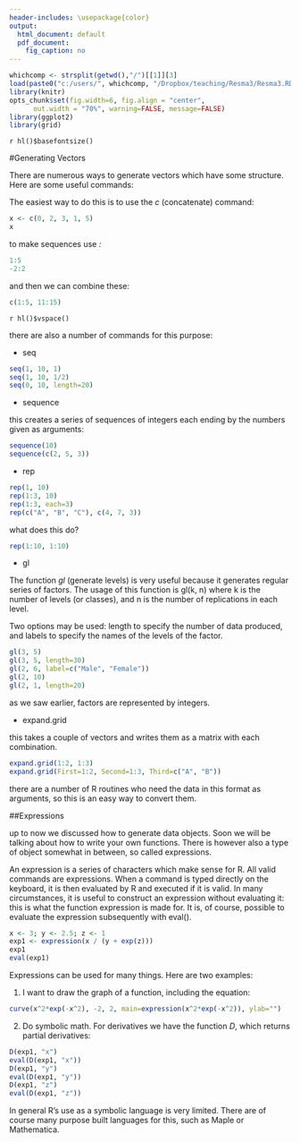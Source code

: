 ---
header-includes: \usepackage{color}
output:
  html_document: default
  pdf_document:
    fig_caption: no
---

<style>
table, th, td { text-align:right; }
th, td {padding: 10px;}
</style>

```{r, echo=FALSE, warning=FALSE, message=FALSE}
whichcomp <- strsplit(getwd(),"/")[[1]][3]
load(paste0("c:/users/", whichcomp, "/Dropbox/teaching/Resma3/Resma3.RData"))
library(knitr)
opts_chunk$set(fig.width=6, fig.align = "center", 
      out.width = "70%", warning=FALSE, message=FALSE)
library(ggplot2)
library(grid)
```
`r hl()$basefontsize()`

#Generating Vectors

There are numerous ways to generate vectors which have some structure. Here are some useful commands:

The easiest way to do this is to use the *c* (concatenate) command:

```{r}
x <- c(0, 2, 3, 1, 5)
x
```

to make sequences use *:*

```{r}
1:5
-2:2
```

and then we can combine these:

```{r}
c(1:5, 11:15)
```

`r hl()$vspace()`

there are also a number of commands for this purpose:

-  seq

```{r}
seq(1, 10, 1)
seq(1, 10, 1/2)
seq(0, 10, length=20)
```

-  sequence

this creates a series of sequences of integers each ending by the numbers given as arguments:

```{r}
sequence(10)
sequence(c(2, 5, 3))
```

-  rep

```{r}
rep(1, 10)
rep(1:3, 10)
rep(1:3, each=3)
rep(c("A", "B", "C"), c(4, 7, 3))
```

what does this do?

```{r, eval=FALSE}
rep(1:10, 1:10)
```

-  gl

The function *gl* (generate levels) is very useful because it generates regular series of factors. The usage of this function is gl(k, n) where k is the number of levels (or classes), and n is the number of replications in each level. 

Two options may be used: length to specify the number of data produced, and labels to specify the names of the levels of the factor. 

```{r}
gl(3, 5)
gl(3, 5, length=30)
gl(2, 6, label=c("Male", "Female"))
gl(2, 10)
gl(2, 1, length=20)
```

as we saw earlier, factors are represented by integers.

-  expand.grid

this takes a couple of vectors and writes them as a matrix with each combination.

```{r}
expand.grid(1:2, 1:3)
expand.grid(First=1:2, Second=1:3, Third=c("A", "B"))
```

there are a number of R routines who need the data in this format as arguments, so this is an easy way to convert them.

##Expressions

up to now we discussed how to generate data objects. Soon we will be talking about how to write your own functions. There is however also a type of object somewhat in between, so called expressions.

An expression is a series of characters which make sense for R. All valid commands are expressions. When a command is typed directly on the keyboard, it is then evaluated by R and executed if it is valid. In many circumstances, it is useful to construct an expression without evaluating it: this is what the function expression is made for. It is, of course, possible to evaluate the expression subsequently with eval().

```{r}
x <- 3; y <- 2.5; z <- 1 
exp1 <- expression(x / (y + exp(z))) 
exp1 
eval(exp1) 
```

Expressions can be used for many things. Here are two examples:

1.  I want to draw the graph of a function, including the equation:

```{r}
curve(x^2*exp(-x^2), -2, 2, main=expression(x^2*exp(-x^2)), ylab="")
```

2.  Do symbolic math. For derivatives we have the function *D*, which returns partial derivatives:

```{r}
D(exp1, "x")
eval(D(exp1, "x"))
D(exp1, "y")
eval(D(exp1, "y"))
D(exp1, "z")
eval(D(exp1, "z"))
```

In general R's use as a symbolic language is very limited. There are of course many purpose built languages for this, such as Maple or Mathematica.
